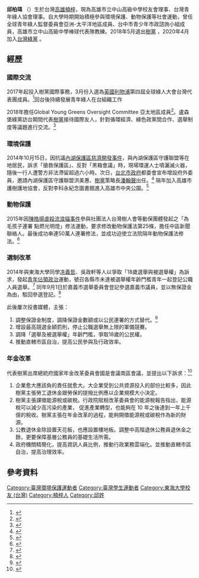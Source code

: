 {{Infobox_Person
| name           = 邱柏瑋<br>Chiu Po-Wei
| job            = 全球青年綠人監督委員會 
| period         = 
| Sex            = 男
| date of birth  = {{Birth date and age|1993|4|6}}
| place of birth = {{TWN}}[[高雄|高雄]]
| date of death  = 
| place of death = 
| nationality    = {{ROC-TW}}
| residence      ={{TW}}[[高雄市|高雄市]] 
| party ={{台灣綠黨}}（2020年-）<br>
| spouse         = 
| educate        = 
* [[高雄市立中山高級中學|高雄市立中山高級中學]]
* [[東海大學_(台灣)|東海大學]]政治學系國際關係組
| past           = 
*[[樹黨|樹黨]]中央執行委員
*[[台中市|台中市]]青少年市政諮詢小組
*[[台中市|台中市]]棒球委員會C級棒球教練
*外交部NGO國際事務人才培訓班
*立法院國會助理研習菁英班
| work           = 
| award          =
|agent=台灣青年綠人協會
|image=邱柏瑋.jpg
}}

'''邱柏瑋''' （{{bd|1993年|4月6日|}}）生於台灣[[高雄|高雄]][[楠梓|楠梓]]，現為高雄市立中山高級中學校友會理事、台灣青年綠人協會理事。自大學時期開始積極參與環境保護、動物保護等社會運動，曾任全球青年綠人監督委員會亞洲-太平洋地區成員、台中市青少年市政諮詢小組成員，高雄市立中山高級中學棒球代表隊教練。2018年5月退出[[樹黨|樹黨]] ，2020年4月加入[[台灣綠黨|台灣綠黨]] 。

==經歷==
=== 國際交流 ===
2017年起投入樹黨國際事務，3月份入選為[[英国|英國]][[利物浦|利物浦]]第四屆全球綠人大會台灣代表團成員。<ref>{{Cite news|url=http://e-info.org.tw/node/7810|title=【你來報報】永續發展作伙來！全球綠人會議、台灣代表團成績斐然|newspaper=台灣環境資訊協會-環境資訊中心|accessdate=2018-03-17|language=zh-hant|archive-date=2018-03-17|archive-url=https://web.archive.org/web/20180317233317/http://e-info.org.tw/node/7810|dead-url=no}}</ref>回台後持續發展青年綠人在台組織工作

2018年擔任Global Young Greens Oversight Committee 亞太地區成員<ref>{{Cite web|url=https://mailchi.mp/996d01f4b13f/gyg-newsletter-february-2018|title=🌏 GYG Newsletter February 2018|accessdate=2018-03-17|work=mailchi.mp}}</ref>。盧森堡綠黨訪台期間代表[[樹黨|樹黨]]接待國際友人，針對循環經濟、綠色政黨間合作、選舉制度等議題進行交流。<ref>{{Cite web|url=https://www.treesparty.org/news/%E7%9B%A7%E6%A3%AE%E5%A0%A1%E7%B6%A0%E9%BB%A8%E8%88%87%E6%A8%B9%E9%BB%A8%E4%BA%A4%E6%B5%81|title=盧森堡綠黨與樹黨交流|accessdate=2018-03-17|author=|date=|work=|publisher=|language=en}}{{Dead link|date=2019年11月 |bot=InternetArchiveBot |fix-attempted=yes }}</ref>

===環境保護===
2014年10月15日，因抗議[[內湖保護區反慈濟開發事件|內湖保護區慈濟開發事件]]，與內湖保護區守護聯盟等在地居民，訴求「搶救保護區」、反對「黑箱會議」時，現場環運人士噴灑滅火器，隨後一行人遭警方非法滯留超過六小時。次日，[[台北市政府|台北市政府]]都委會宣布增設府外委員，邀請內湖保護區守護聯盟洪美惠、[[樹黨|樹黨]]策略長[[潘翰聲|潘翰聲]]出任。<ref>{{Cite news|url=https://tw.appledaily.com/new/realtime/20150517/611198/|title=搶救保護區何罪之有？ 樹黨反司法追殺|author=|date=|work=|newspaper=蘋果日報|accessdate=2018-03-17|language=zh-TW}}</ref> 隔年加入高雄市護樹護地協會，反對李科永紀念圖書館進入高雄市中央公園。<ref>{{Cite news|url=https://tw.appledaily.com/new/realtime/20150920/695694/|title=高市府割綠地蓋圖書館　還幫節稅|author=|date=|work=|newspaper=蘋果日報|accessdate=2018-03-17|language=zh-TW}}</ref>

=== 動物保護 ===
2015年因[[陳皓揚虐殺流浪貓事件|陳皓揚虐殺流浪貓事件]]參與社團法人台灣樹人會等動保團體發起之「為毛孩子連署 點燃光明燈」修法運動，要求修改動物保護法第25條，擔任中區新聞聯絡人。最後成功串連50萬人連署修法，並成功迫使立法院隔年動物保護法修法。<ref>{{Cite news|url=https://www.peopo.org/news/305811|title=20160427 為毛孩子連署！向台中市政府陳情|accessdate=2018-03-17|language=zh-hant|archive-date=2018-03-17|archive-url=https://web.archive.org/web/20180317232543/https://www.peopo.org/news/305811|dead-url=no}}</ref>

=== 選制改革 ===
2014年與東海大學同學[[冼義哲|冼義哲]]、吳政軒等人以爭取「18歲選舉與被選舉權」為訴求，發起[[青年佔領政治|青年佔領政治]]運動，號召各縣市未達被選舉權年齡門檻青年一起登記公職人員選舉。<ref>{{Cite news|url=https://anntw.com/articles/20140902-iH5d|title=佔領政治！ 青年高喊我要參選 - 台灣醒報 Awakening News Networks|date=2014-09-02|accessdate=2018-03-17|language=zh-TW|archive-date=2018-03-17|archive-url=https://web.archive.org/web/20180317035733/https://anntw.com/articles/20140902-iH5d|dead-url=no}}</ref> 同年9月1日於嘉義市選舉委員會登記參選嘉義市議員，並以無保證金為由，駁回參選登記。<ref>{{Cite news|url=http://news.ltn.com.tw/news/politics/breakingnews/1095457|title=無保證金登記參選 大學生邱柏瑋不被受理 - 政治 - 自由時報電子報|accessdate=2018-03-17|archive-date=2018-03-17|archive-url=https://web.archive.org/web/20180317102201/http://news.ltn.com.tw/news/politics/breakingnews/1095457|dead-url=no}}</ref>

此後屢次投書媒體，主張：
# 調整保證金制度，調降保證金數額或以公民連署的方式替代。<ref>{{Cite news|url=http://talk.ltn.com.tw/article/paper/810377|title=保證阻礙民主 - 自由電子報 自由評論網|last=自由評論網|accessdate=2018-03-18|archive-date=2018-03-18|archive-url=https://web.archive.org/web/20180318120830/http://talk.ltn.com.tw/article/paper/810377|dead-url=no}}</ref>
# 增設最高競選金額罰則，停止公職選舉無上限的軍備競賽。
# 調降「選舉及被選舉權」年齡門檻，爭取18歲的公民權。
# 推動直轄市區自治，提高公民參與及行政效率。

=== 年金改革 ===
代表樹黨出席總統府國家年金改革委員會國是會議南區會議，並提出以下訴求：<ref>{{Cite news|url=http://www.chinatimes.com/newspapers/20170109000335-260102|title=年金改革南區座談 推擠中登場 鐵幕內交鋒|last=中時電子報|newspaper=中時電子報|accessdate=2018-03-17|language=zh-TW|archive-date=2018-03-17|archive-url=https://web.archive.org/web/20180317234433/http://www.chinatimes.com/newspapers/20170109000335-260102|dead-url=no}}</ref>
# 企業愈大應該負的責任就愈大。大企業受到公共資源投入的部份比較多，因此樹黨主張勞工退休金跟勞保的提撥比例應以企業規模大小決定。
# 樹黨主張課徵能源稅或碳稅。行政院賦稅改革委員會的能源稅報告指出，能源稅可以減少高污染的產業， 促進產業轉型，也能夠在 10 年之後達到一年上千億的稅收。樹黨主張在年金改革的過程，能夠開徵能源稅或碳稅作為新的財源。
# 公教退休金除設置天花板，也應設置樓地板。調整中高階退休公務員退休金之餘，更要保障基層公務員的基礎生活所需。
# 政府機關精簡化，提高資訊人員比例，推動行政業務雲端化。並推動直轄市區自治，提高治理效率。

==參考資料==
<references />

[[Category:臺灣環境保護運動者|Category:臺灣環境保護運動者]]
[[Category:臺灣學生運動者|Category:臺灣學生運動者]]
[[Category:東海大學校友_(台灣)|Category:東海大學校友 (台灣)]]
[[Category:楠梓人|Category:楠梓人]]
[[Category:邱姓|Category:邱姓]]